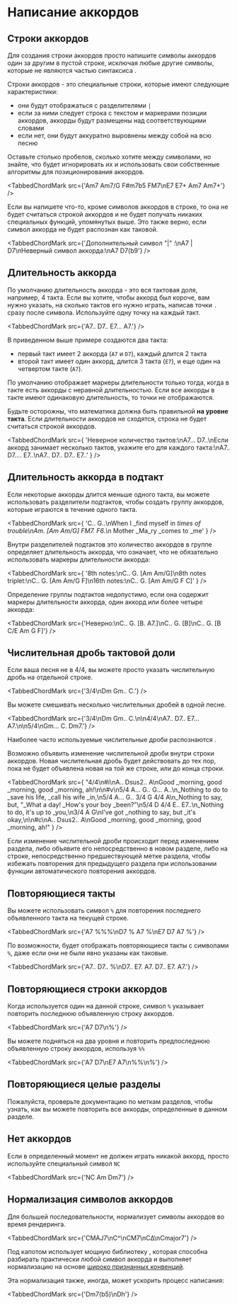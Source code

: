 
# Написание аккордов

## Строки аккордов

Для создания строки аккордов просто напишите символы аккордов один за другим в пустой строке, исключая любые другие символы, которые не являются частью синтаксиса <CM/>.

Строки аккордов - это специальные строки, которые имеют следующие характеристики:

-   они будут отображаться с разделителями `|`
-   если за ними следует строка с текстом и маркерами позиции аккордов, аккорды будут размещены над соответствующими словами
-   если нет, они будут аккуратно выровнены между собой на всю песню

Оставьте столько пробелов, сколько хотите между символами, но знайте, что <CM/> будет игнорировать их и использовать свои собственные алгоритмы для позиционирования аккордов.

<TabbedChordMark src={'Am7 Am7/G F#m7b5 FM7\nE7   E7+ Am7   Am7+'} />

Если вы напишете что-то, кроме символов аккордов в строке, то она не будет считаться строкой аккордов и не будет получать никаких специальных функций, упомянутых выше.
Это также верно, если символ аккорда не будет распознан как таковой.

<TabbedChordMark
	src={'Дополнительный символ "|" :\nA7 | D7\nНеверный символ аккорда:\nA7 D7(b9'}
/>

## Длительность аккорда

По умолчанию длительность аккорда - это вся тактовая доля, например, 4 такта.
Если вы хотите, чтобы аккорд был короче, вам нужно указать, на сколько тактов его нужно играть, написав точки `.` сразу после символа.
Используйте одну точку на каждый такт.

<TabbedChordMark src={'A7.. D7.. E7... A7.'} />

В приведенном выше примере создаются два такта:

-   первый такт имеет 2 аккорда (`A7` и `D7`), каждый длится 2 такта
-   второй такт имеет один аккорд, длится 3 такта (`E7`), и еще один на четвертом такте (`A7`).

По умолчанию <CM/> отображает маркеры длительности только тогда, когда в такте есть аккорды с неравной длительностью.
Если все аккорды в такте имеют одинаковую длительность, то точки не отображаются.

Будьте осторожны, что математика должна быть правильной **на уровне такта**.
Если длительности аккордов не сходятся, строка не будет считаться строкой аккордов.

<TabbedChordMark
	src={
		'Неверное количество тактов:\nA7... D7..\nЕсли аккорд занимает несколько тактов, укажите его для каждого такта:\nA7.. D7.... E7..\nA7.. D7.. D7.. E7..'
	}
/>

## Длительность аккорда в подтакт

Если некоторые аккорды длится меньше одного такта, вы можете использовать разделители подтактов, чтобы создать группу аккордов, которые играются в течение одного такта.

<TabbedChordMark
	src={
		'C.. G..\nWhen I _find myself in _times of trouble\nAm. [Am Am/G] FM7. F6.\n_ Mother _Ma_ry _comes to _me'
	}
/>

Внутри разделителей подтактов это количество аккордов в группе определяет длительность аккорда, что означает, что не обязательно использовать маркеры длительности аккорда:

<TabbedChordMark
	src={
		'8th notes:\nC.. G. [Am Am/G]\n8th notes triplet:\nC.. G. [Am Am/G F]\n16th notes:\nC.. G. [Am Am/G F C]'
	}
/>

Определение группы подтактов недопустимо, если она содержит маркеры длительности аккорда, один аккорд или более четыре аккорда:

<TabbedChordMark
	src={'Неверно:\nC.. G. [B. A7.]\nC.. G. [B]\nC.. G. [B C/E Am G F]'}
/>

## Числительная дробь тактовой доли

Если ваша песня не в 4/4, вы можете просто указать числительную дробь на отдельной строке.

<TabbedChordMark src={'3/4\nDm Gm.. C.'} />

Вы можете смешивать несколько числительных дробей в одной песне.

<TabbedChordMark
	src={'3/4\nDm Gm.. C.\n\n4/4\nA7.. D7.. E7... A7.\n\n5/4\nGm... C. Dm7.'}
/>

Наиболее часто используемые числительные дроби распознаются <CM/>.

Возможно объявить изменение числительной дроби внутри строки аккордов.
Новая числительная дробь будет действовать до тех пор, пока не будет объявлена новая на той же строке, или до конца строки.

<TabbedChordMark
	src={
		"4/4\n#i\nA.. Dsus2.. A\nGood _morning, good _morning, good _morning, ah!\n\n#v\n5/4 A... G.. G... A..\n_Nothing to do to _save his life, _call his wife _in,\n5/4 A... G.. 3/4 G 4/4 A\n_Nothing to say, but, \"_What a day! _How's your boy _been?\"\n5/4 D 4/4 E.. E7..\n_Nothing to do, it's up to _you,\n3/4 A G\nI've got _nothing to say, but _it's okay,\n\n#c\nA.. Dsus2.. A\nGood _morning, good _morning, good _morning, ah!"
	}
/>

Если изменение числительной дроби происходит перед изменением раздела, либо объявите его непосредственно в новом разделе, либо на строке, непосредственно предшествующей метке раздела,
чтобы избежать повторения для предыдущего раздела при использовании функции автоматического повторения аккордов.

## Повторяющиеся такты

Вы можете использовать символ `%` для повторения последнего объявленного такта на текущей строке.

<TabbedChordMark src={'A7 %%%\nD7 % A7 %\nE7 D7 A7 %'} />

По возможности, <CM/> будет отображать повторяющиеся такты с символами `%`, даже если они не были явно указаны как таковые.

<TabbedChordMark src={'A7.. D7.. %\nD7.. E7. A7. D7.. E7. A7.'} />

## Повторяющиеся строки аккордов

Когда используется один на данной строке, символ `%` указывает <CM/> повторить последнюю объявленную строку аккордов.

<TabbedChordMark src={'A7 D7\n%'} />

Вы можете подняться на два уровня и повторить предпоследнюю объявленную строку аккордов, используя `%%`

<TabbedChordMark src={'A7 D7\nE7 A7\n%%\n%'} />

## Повторяющиеся целые разделы

Пожалуйста, проверьте документацию по меткам разделов, чтобы узнать, как вы можете повторить все аккорды, определенные в данном разделе.

## Нет аккордов

Если в определенный момент не должен играть никакой аккорд, просто используйте специальный символ `NC`

<TabbedChordMark src={'NC Am Dm7'} />

## Нормализация символов аккордов

Для большей последовательности, <CM/> нормализует символы аккордов во время рендеринга.

<TabbedChordMark src={'CMAJ7\nC^\nCM7\nCΔ\nCmajor7'} />

Под капотом <CM/> использует мощную библиотеку <CS/>, которая способна разбирать практически любой символ аккорда
и выполняет нормализацию на основе [широко признанных конвенций](https://github.com/no-chris/chord-symbol/tree/master/packages/chord-symbol#background-information).

Эта нормализация также, иногда, может ускорить процесс написания:

<TabbedChordMark src={'Dm7(b5)\nDh'} />
